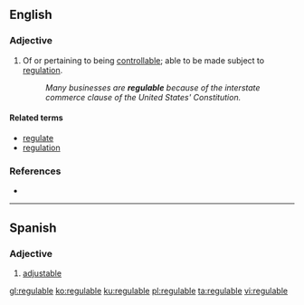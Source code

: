 ==English==

===Adjective===
{{en-adj}}

# Of or pertaining to being [[controllable]]; able to be made subject to [[regulation]].
#: ''Many businesses are '''regulable''' because of the interstate commerce clause of the United States' Constitution.''

====Related terms====
* [[regulate]]
* [[regulation]]

===References===
* {{R:Webster 1996}}

----

==Spanish==

===Adjective===
{{es-adj}}

# [[adjustable]]

[[gl:regulable]]
[[ko:regulable]]
[[ku:regulable]]
[[pl:regulable]]
[[ta:regulable]]
[[vi:regulable]]